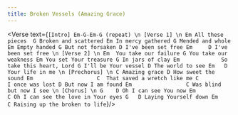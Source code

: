 ```yaml
---
title: Broken Vessels (Amazing Grace)
---
```



<Verse text={`
[Intro]
Em-G-Em-G
(repeat)
\n
[Verse 1]
\n
            Em
All these pieces 
           G
Broken and scattered
         Em
In mercy gathered
          G
Mended and whole
      Em
Empty handed
           G
But not forsaken
             D
I've been set free
            Em     D
I've been set free
\n
[Verse 2]
\n
             Em 
You take our failure
             G
You take our weakness
             Em
You set Your treasure
          G
In jars of clay
             Em            
So take this heart, Lord
             G
I'll be Your vessel
            D
The world to see
           Em   D
Your life in me
\n
[Prechorus]
\n
 C
Amazing grace
    D
How sweet the sound
     Em                    C 
That saved a wretch like me
  C            
I once was lost
    D
But now I am found
    Em                 C
Was blind but now I see
\n
[Chorus]
\n
                 G    D
Oh I can see You now
                 Em             C
Oh I can see the love in Your eyes
                G   D
Laying Yourself down
               Em         C
Raising up the broken to life
`}/>